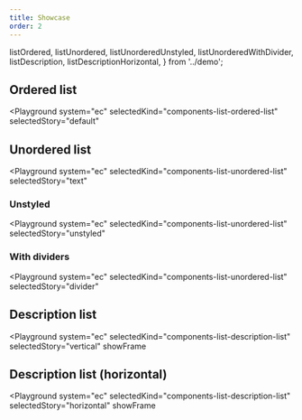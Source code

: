 ```yaml
---
title: Showcase
order: 2
---
```


  listOrdered,
  listUnordered,
  listUnorderedUnstyled,
  listUnorderedWithDivider,
  listDescription,
  listDescriptionHorizontal,
} from '../demo';

## Ordered list

<Playground
  system="ec"
  selectedKind="components-list-ordered-list"
  selectedStory="default"
>
  <Html markup={listOrdered} />
</Playground>

## Unordered list

<Playground
  system="ec"
  selectedKind="components-list-unordered-list"
  selectedStory="text"
>
  <Html markup={listUnordered} />
</Playground>

### Unstyled

<Playground
  system="ec"
  selectedKind="components-list-unordered-list"
  selectedStory="unstyled"
>
  <Html markup={listUnorderedUnstyled} />
</Playground>

### With dividers

<Playground
  system="ec"
  selectedKind="components-list-unordered-list"
  selectedStory="divider"
>
  <Html markup={listUnorderedWithDivider} />
</Playground>

## Description list

<Playground
  system="ec"
  selectedKind="components-list-description-list"
  selectedStory="vertical"
  showFrame
>
  <Html markup={listDescription} />
</Playground>

## Description list (horizontal)

<Playground
  system="ec"
  selectedKind="components-list-description-list"
  selectedStory="horizontal"
  showFrame
>
  <Html markup={listDescriptionHorizontal} />
</Playground>
